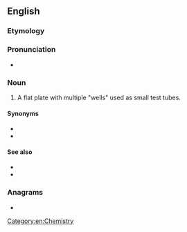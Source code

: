 ==English==

===Etymology===
{{prefix|en|micro|plate}}

===Pronunciation===
* {{IPA|ˈmaɪkɹoʊˌpleɪt|lang=en}}

===Noun===
{{en-noun}}

# A flat plate with multiple "wells" used as small test tubes.

====Synonyms====
* {{l|en|assay plate}}
* {{l|en|microtiter plate}}

====See also====
* {{l|en|microplate reader}}
* {{pedialite|microtiter plate}}

===Anagrams===
* {{anagrams|en|a=aceilmoprt|pleromatic|temocapril}}

[[Category:en:Chemistry]]